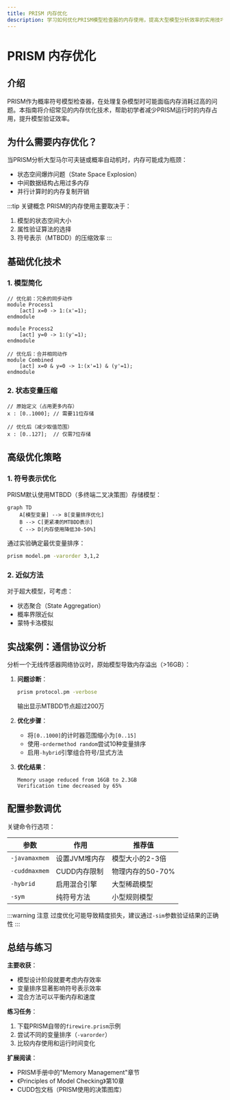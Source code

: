 ```yaml
---
title: PRISM 内存优化
description: 学习如何优化PRISM模型检查器的内存使用，提高大型模型分析效率的实用技巧和方法。
---
```


# PRISM 内存优化

## 介绍

PRISM作为概率符号模型检查器，在处理复杂模型时可能面临内存消耗过高的问题。本指南将介绍常见的内存优化技术，帮助初学者减少PRISM运行时的内存占用，提升模型验证效率。

## 为什么需要内存优化？

当PRISM分析大型马尔可夫链或概率自动机时，内存可能成为瓶颈：
- 状态空间爆炸问题（State Space Explosion）
- 中间数据结构占用过多内存
- 并行计算时的内存复制开销

:::tip 关键概念
PRISM的内存使用主要取决于：
1. 模型的状态空间大小
2. 属性验证算法的选择
3. 符号表示（MTBDD）的压缩效率
:::

## 基础优化技术

### 1. 模型简化

```prism
// 优化前：冗余的同步动作
module Process1
    [act] x=0 -> 1:(x'=1);
endmodule

module Process2
    [act] y=0 -> 1:(y'=1);
endmodule

// 优化后：合并相同动作
module Combined
    [act] x=0 & y=0 -> 1:(x'=1) & (y'=1);
endmodule
```

### 2. 状态变量压缩

```prism
// 原始定义（占用更多内存）
x : [0..1000]; // 需要11位存储

// 优化后（减少取值范围）
x : [0..127];  // 仅需7位存储
```

## 高级优化策略

### 1. 符号表示优化

PRISM默认使用MTBDD（多终端二叉决策图）存储模型：

```mermaid
graph TD
    A[模型变量] --> B[变量排序优化]
    B --> C[更紧凑的MTBDD表示]
    C --> D[内存使用降低30-50%]
```

通过实验确定最优变量排序：
```bash
prism model.pm -varorder 3,1,2
```

### 2. 近似方法

对于超大模型，可考虑：
- 状态聚合（State Aggregation）
- 概率界限近似
- 蒙特卡洛模拟

## 实战案例：通信协议分析

分析一个无线传感器网络协议时，原始模型导致内存溢出（>16GB）：

1. **问题诊断**：
   ```bash
   prism protocol.pm -verbose
   ```
   输出显示MTBDD节点超过200万

2. **优化步骤**：
   - 将`[0..1000]`的计时器范围缩小为`[0..15]`
   - 使用`-ordermethod random`尝试10种变量排序
   - 启用`-hybrid`引擎组合符号/显式方法

3. **优化结果**：
   ```
   Memory usage reduced from 16GB to 2.3GB
   Verification time decreased by 65%
   ```

## 配置参数调优

关键命令行选项：

| 参数 | 作用 | 推荐值 |
|------|------|--------|
| `-javamaxmem` | 设置JVM堆内存 | 模型大小的2-3倍 |
| `-cuddmaxmem` | CUDD内存限制 | 物理内存的50-70% |
| `-hybrid` | 启用混合引擎 | 大型稀疏模型 |
| `-sym` | 纯符号方法 | 小型规则模型 |

:::warning 注意
过度优化可能导致精度损失，建议通过`-sim`参数验证结果的正确性
:::

## 总结与练习

**主要收获**：
- 模型设计阶段就要考虑内存效率
- 变量排序显著影响符号表示效率
- 混合方法可以平衡内存和速度

**练习任务**：
1. 下载PRISM自带的`firewire.prism`示例
2. 尝试不同的变量排序（`-varorder`）
3. 比较内存使用和运行时间变化

**扩展阅读**：
- PRISM手册中的"Memory Management"章节
- 《Principles of Model Checking》第10章
- CUDD包文档（PRISM使用的决策图库）